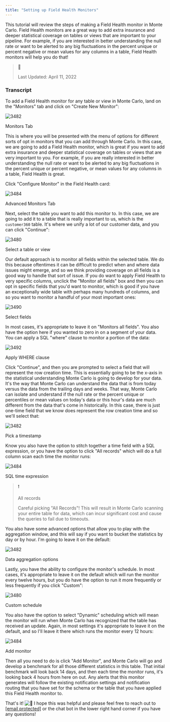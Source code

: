 ```yaml
---
title: "Setting up Field Health Monitors"
---
```


This tutorial will review the steps of making a Field Health monitor in Monte Carlo. Field Health monitors are a great way to add extra insurance and deeper statistical coverage on tables or views that are important to your pipeline. For example, if you are interested in better understanding the null rate or want to be alerted to any big fluctuations in the percent unique or percent negative or mean values for any columns in a table, Field Health monitors will help you do that!

> 🚧
> 
> Last Updated: April 11, 2022

### Transcript

To add a Field Health monitor for any table or view in Monte Carlo, land on the "Monitors" tab and click on "Create New Monitor":

![3482](/images/ed974fc-Screen_Shot_2022-02-03_at_2.10.38_PM.png "Screen Shot 2022-02-03 at 2.10.38 PM.png")

Monitors Tab

This is where you will be presented with the menu of options for different sorts of opt in monitors that you can add through Monte Carlo. In this case, we are going to add a Field Health monitor, which is great if you want to add extra insurance and deeper statistical coverage on tables or views that are very important to you. For example, if you are really interested in better understanding the null rate or want to be alerted to any big fluctuations in the percent unique or percent negative, or mean values for any columns in a table, Field Health is great.

Click "Configure Monitor" in the Field Health card:

![3484](/images/137b133-Screen_Shot_2022-02-03_at_2.11.25_PM.png "Screen Shot 2022-02-03 at 2.11.25 PM.png")

Advanced Monitors Tab

Next, select the table you want to add this monitor to. In this case, we are going to add it to a table that is really important to us, which is the `customer360` table. It's where we unify a lot of our customer data, and you can click "Continue":

![3480](/images/9e461b3-Screen_Shot_2022-02-03_at_2.12.35_PM.png "Screen Shot 2022-02-03 at 2.12.35 PM.png")

Select a table or view

Our default approach is to monitor all fields within the selected table. We do this because oftentimes it can be difficult to predict when and where data issues might emerge, and so we think providing coverage on all fields is a good way to handle that sort of issue. If you do want to apply Field Health to very specific columns, unclick the "Monitor all fields" box and then you can opt in specific fields that you'd want to monitor, which is good if you have an exceptionally wide table with perhaps many hundreds of columns, and so you want to monitor a handful of your most important ones:

![3490](/images/1369ed5-Screen_Shot_2022-02-03_at_2.16.10_PM.png "Screen Shot 2022-02-03 at 2.16.10 PM.png")

Select fields

In most cases, it's appropriate to leave it on "Monitors all fields". You also have the option here if you wanted to zero in on a segment of your data. You can apply a SQL "where" clause to monitor a portion of the data:

![3492](/images/2cd589f-Screen_Shot_2022-02-03_at_2.17.15_PM.png "Screen Shot 2022-02-03 at 2.17.15 PM.png")

Apply WHERE clause

Click "Continue", and then you are prompted to select a field that will represent the row creation time. This is essentially going to be the x-axis in the statistical understanding Monte Carlo is going to develop for your data. It's the way that Monte Carlo can understand the data that is from today versus the data from the trailing days and weeks. That way, Monte Carlo can isolate and understand if the null rate or the percent unique or percentiles or mean values on today's data or this hour's data are much different from the data that's come in historically. In this case, there is just one-time field that we know does represent the row creation time and so we'll select that:

![3482](/images/cb847df-Screen_Shot_2022-02-03_at_2.18.28_PM.png "Screen Shot 2022-02-03 at 2.18.28 PM.png")

Pick a timestamp

Know you also have the option to stitch together a time field with a SQL expression, or you have the option to click "All records" which will do a full column scan each time the monitor runs:

![3484](/images/454d786-Screen_Shot_2022-02-03_at_2.19.02_PM.png "Screen Shot 2022-02-03 at 2.19.02 PM.png")

SQL time expression

> ❗️
> 
> All records
> 
> Careful picking "All Records"! This will result in Monte Carlo scanning your entire table for data, which can incur significant cost and cause the queries to fail due to timeouts.

You also have some advanced options that allow you to play with the aggregation window, and this will say if you want to bucket the statistics by day or by hour. I'm going to leave it on the default:

![3482](/images/f42d76c-Screen_Shot_2022-02-03_at_2.19.47_PM.png "Screen Shot 2022-02-03 at 2.19.47 PM.png")

Data aggregation options

Lastly, you have the ability to configure the monitor's schedule. In most cases, it's appropriate to leave it on the default which will run the monitor every twelve hours, but you do have the option to run it more frequently or less frequently if you click "Custom":

![3480](/images/07cf23d-Screen_Shot_2022-02-03_at_2.20.00_PM.png "Screen Shot 2022-02-03 at 2.20.00 PM.png")

Custom schedule

You also have the option to select "Dynamic" scheduling which will mean the monitor will run when Monte Carlo has recognized that the table has received an update. Again, in most settings it's appropriate to leave it on the default, and so I'll leave it there which runs the monitor every 12 hours:

![3484](/images/94e1a86-Screen_Shot_2022-02-03_at_2.20.26_PM.png "Screen Shot 2022-02-03 at 2.20.26 PM.png")

Add monitor

Then all you need to do is click "Add Monitor", and Monte Carlo will go and develop a benchmark for all those different statistics in this table. That initial benchmark will look back 14 days, and then each time the monitor runs, it's looking back 4 hours from here on out. Any alerts that this monitor generates will follow the existing notification settings and notification routing that you have set for the schema or the table that you have applied this Field Health monitor to.

That's it! ![:tada:](/images/tada.png ":tada:") I hope this was helpful and please feel free to reach out to [\[email protected\]](/cdn-cgi/l/email-protection#bbc8cecbcbd4c9cffbd6d4d5cfded8dac9d7d4dfdacfda95d8d4d6) or the chat bot in the lower right hand corner if you have any questions!
